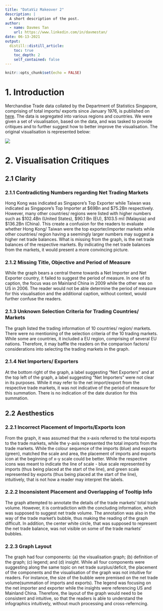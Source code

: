 ```yaml
---
title: "DataViz Makeover 2"
description: |
  A short description of the post.
author:
  - name: Davmes Tan
    url: https://www.linkedin.com/in/davmestan/
date: 06-13-2021
output:
  distill::distill_article:
    toc: true
    toc_depth: 2
    self_contained: false
---
```



```r
knitr::opts_chunk$set(echo = FALSE)
```

# 1. Introduction


Merchandise Trade data collated by the Department of Statistics Singapore, comprising of total imports/ exports since January 1976, is published on [here](https://www.singstat.gov.sg/find-data/search-by-theme/trade-and-investment/merchandise-trade/latest-data). The data is segregated into various regions and countries. We were given a set of visualisation, based on the data, and was tasked to provide critiques and to further suggest how to better improve the visualisation. The original visualisation is represented below:

![](img/original.jpg)


# 2. Visualisation Critiques

## 2.1 Clarity

### 2.1.1 **Contradicting Numbers regarding Net Trading Markets** 
Hong Kong was indicated as Singapore's Top Exporter while Taiwan was indicated as Singapore's Top Importer at $69Bn and $75.2Bn respectively. However, many other countries/ regions were listed with higher numbers such as $102.4Bn (United States), $90.1 Bn (EU), $103.5 mil (Malaysia) and $136.2Bn (China). This create a confusion for the readers to evaluate whether Hong Kong/ Taiwan were the top exporter/importer markets while other countries/ region having a seemingly larger numbers may suggest a higher net trade balances. What is missing from the graph, is the net trade balances of the respective markets. By indicating the net trade balances from the markets, it would present a more convincing picture.


### 2.1.2 **Missing Title, Objective and Period of Measure**
While the graph bears a central theme towards a Net Importer and Net Exporter country, it failed to suggest the period of measure. In one of its caption, the focus was on Mainland China in 2009 while the other was on US in 2006. The reader would not be able determine the period of measure for this visualisation and the additional caption, without context, would further confuse the readers.


### 2.1.3 **Unknown Selection Criteria for Trading Countries/ Markets**
The graph listed the trading information of 10 countries/ region/ markets. There were no mentioning of the selection criteria of the 10 trading markets. While some are countries, it included a EU region, comprising of several EU nations. Therefore, it may baffle the readers on the comparison factors/ considerations into selecting the trading markets in the graph.

### 2.1.4 **Net Importers/ Exporters**
At the bottom right of the graph, a label suggesting "Net Exporters" and at the top left of the graph, a label suggesting "Net Importers" were not clear in its purposes. While it may refer to the net import/export from the respective trade markets, it was not indicative of the period of measure for this summation. There is no indication of the date duration for this summation.


## 2.2 Aesthestics

### 2.2.1 **Incorrect Placement of Imports/Exports Icon**
From the graph, it was assumed that the x-axis referred to the total exports to the trade markets, while the y-axis represented the total imports from the trade markets. While the colour sequence of the imports (blue) and exports (green), matched the scale and area, the placement of imports and exports icon at the beginning of x-y scale could be better. While the respective icons was meant to indicate the line of scale - blue scale represented by imports (thus being placed at the start of the line), and green scale represented by exports (thus being placed at the start of the line), intuitively, that is not how a reader may interpret the labels.


### 2.2.2 **Inconsistent Placement and Overlapping of Tooltip Info**
The graph attempted to annotate the details of the trade markets' total trade volume. However, it is contradiction with the concluding information, which was supposed to suggest net trade volume. The annotation was also in the way of the trade market's bubble, thus making the reading of the graph difficult. In addition, the center white circle, that was supposed to represent the net trade balance, was not visible on some of the trade markets' bubbles.


### 2.2.3 **Graph Layout**
The graph had four components: (a) the visualisation graph; (b) definition of the graph; (c) legend; and (d) insight. While all four components were suggesting along the same topic on net trade surplus/deficit, the placement of the components and the visualisation of the graph was not intuitive for readers. For instance, the size of the bubble were premised on the net trade volume(summation of imports and exports). The legend was focusing on the net importer and exporter while the insights were referencing US and Mainland China. Therefore, the layout of the graph would need to be consistent and intuitive, so that the readers is able to understand the infographics intuitively, without much processing and cross-referncing.
